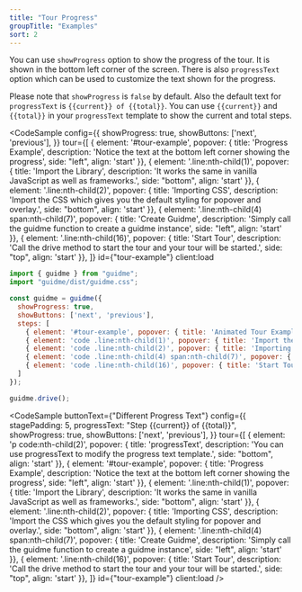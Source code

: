 ```yaml
---
title: "Tour Progress"
groupTitle: "Examples"
sort: 2
---
```



You can use `showProgress` option to show the progress of the tour. It is shown in the bottom left corner of the screen. There is also `progressText` option which can be used to customize the text shown for the progress.

Please note that `showProgress` is `false` by default. Also the default text for `progressText` is `{{current}} of {{total}}`. You can use `{{current}}` and `{{total}}` in your `progressText` template to show the current and total steps.

<CodeSample
  config={{
    showProgress: true,
    showButtons: ['next', 'previous'],
  }}
  tour={[
    { element: '#tour-example', popover: { title: 'Progress Example', description: 'Notice the text at the bottom left corner showing the progress', side: "left", align: 'start' }},
    { element: '.line:nth-child(1)', popover: { title: 'Import the Library', description: 'It works the same in vanilla JavaScript as well as frameworks.', side: "bottom", align: 'start' }},
    { element: '.line:nth-child(2)', popover: { title: 'Importing CSS', description: 'Import the CSS which gives you the default styling for popover and overlay.', side: "bottom", align: 'start' }},
    { element: '.line:nth-child(4) span:nth-child(7)', popover: { title: 'Create Guidme', description: 'Simply call the guidme function to create a guidme instance', side: "left", align: 'start' }},
    { element: '.line:nth-child(16)', popover: { title: 'Start Tour', description: 'Call the drive method to start the tour and your tour will be started.', side: "top", align: 'start' }},
  ]}
  id={"tour-example"}
  client:load
>
  ```js
  import { guidme } from "guidme";
  import "guidme/dist/guidme.css";

  const guidme = guidme({
    showProgress: true,
    showButtons: ['next', 'previous'],
    steps: [
      { element: '#tour-example', popover: { title: 'Animated Tour Example', description: 'Here is the code example showing animated tour. Let\'s walk you through it.', side: "left", align: 'start' }},
      { element: 'code .line:nth-child(1)', popover: { title: 'Import the Library', description: 'It works the same in vanilla JavaScript as well as frameworks.', side: "bottom", align: 'start' }},
      { element: 'code .line:nth-child(2)', popover: { title: 'Importing CSS', description: 'Import the CSS which gives you the default styling for popover and overlay.', side: "bottom", align: 'start' }},
      { element: 'code .line:nth-child(4) span:nth-child(7)', popover: { title: 'Create Guidme', description: 'Simply call the guidme function to create a guidme instance', side: "left", align: 'start' }},
      { element: 'code .line:nth-child(16)', popover: { title: 'Start Tour', description: 'Call the drive method to start the tour and your tour will be started.', side: "top", align: 'start' }},
    ]
  });

  guidme.drive();
  ```
</CodeSample>

<div className="mb-1.5"></div>

<CodeSample
  buttonText={"Different Progress Text"}
  config={{
    stagePadding: 5,
    progressText: "Step {{current}} of {{total}}",
    showProgress: true,
    showButtons: ['next', 'previous'],
  }}
  tour={[
    { element: 'p code:nth-child(2)', popover: { title: 'progressText', description: 'You can use progressText to modify the progress text template.', side: "bottom", align: 'start' }},
    { element: '#tour-example', popover: { title: 'Progress Example', description: 'Notice the text at the bottom left corner showing the progress', side: "left", align: 'start' }},
    { element: '.line:nth-child(1)', popover: { title: 'Import the Library', description: 'It works the same in vanilla JavaScript as well as frameworks.', side: "bottom", align: 'start' }},
    { element: '.line:nth-child(2)', popover: { title: 'Importing CSS', description: 'Import the CSS which gives you the default styling for popover and overlay.', side: "bottom", align: 'start' }},
    { element: '.line:nth-child(4) span:nth-child(7)', popover: { title: 'Create Guidme', description: 'Simply call the guidme function to create a guidme instance', side: "left", align: 'start' }},
    { element: '.line:nth-child(16)', popover: { title: 'Start Tour', description: 'Call the drive method to start the tour and your tour will be started.', side: "top", align: 'start' }},
  ]}
  id={"tour-example"}
  client:load
/>